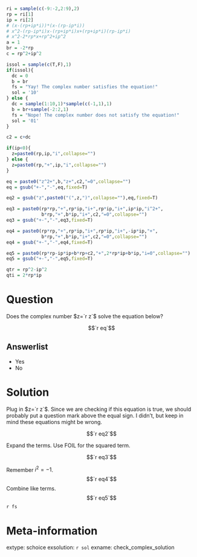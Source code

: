 ```r
ri = sample(c(-9:-2,2:9),2)
rp = ri[1]
ip = ri[2]
# (x-(rp+ip*i))*(x-(rp-ip*i))
# x^2-(rp-ip*i)x-(rp+ip*i)x+(rp+ip*i)(rp-ip*i)
# x^2-2*rp*x+rp^2+ip^2
a = 1
br = -2*rp
c = rp^2+ip^2

issol = sample(c(T,F),1)
if(issol){
  dc = 0
  b = br
  fs = "Yay! The complex number satisfies the equation!"
  sol = '10'
} else {
  dc = sample(1:10,1)*sample(c(-1,1),1)
  b = br+sample(-2:2,1)
  fs = "Nope! The complex number does not satisfy the equation!"
  sol = '01'
}

c2 = c+dc

if(ip<0){
  z=paste0(rp,ip,"i",collapse="") 
} else {
  z=paste0(rp,"+",ip,"i",collapse="")
}

eq = paste0("z^2+",b,"z+",c2,"=0",collapse="")
eq = gsub("+-","-",eq,fixed=T)

eq2 = gsub("z",paste0("(",z,")",collapse=""),eq,fixed=T)

eq3 = paste0(rp*rp,"+",rp*ip,"i+",rp*ip,"i+",ip*ip,"i^2+",
             b*rp,"+",b*ip,"i+",c2,"=0",collapse="")
eq3 = gsub("+-","-",eq3,fixed=T)

eq4 = paste0(rp*rp,"+",rp*ip,"i+",rp*ip,"i+",-ip*ip,"+",
             b*rp,"+",b*ip,"i+",c2,"=0",collapse="")
eq4 = gsub("+-","-",eq4,fixed=T)

eq5 = paste0(rp*rp-ip*ip+b*rp+c2,"+",2*rp*ip+b*ip,"i=0",collapse="")
eq5 = gsub("+-","-",eq5,fixed=T)

qtr = rp^2-ip^2
qti = 2*rp*ip
```

Question
========

Does the complex number $z=`r z`$ solve the equation below?

$$`r eq`$$


Answerlist
--------

* Yes
* No


Solution
========

Plug in $z=`r z`$. Since we are checking if this equation is true, we should probably put a question mark above the equal sign. I didn't, but keep in mind these equations might be wrong.

$$`r eq2`$$

Expand the terms. Use FOIL for the squared term.

$$`r eq3`$$

Remember $i^2=-1$.
$$`r eq4`$$
Combine like terms.
$$`r eq5`$$
`r fs`


Meta-information
============
extype: schoice
exsolution: `r sol`
exname: check_complex_solution
